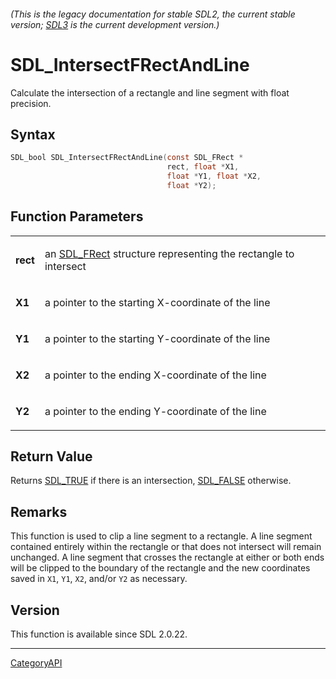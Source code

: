 ====== (This is the legacy documentation for stable SDL2, the current stable version; [https://wiki.libsdl.org/SDL3/ SDL3] is the current development version.) ======
= SDL_IntersectFRectAndLine =

Calculate the intersection of a rectangle and line segment with float precision.

== Syntax ==

<syntaxhighlight lang='c'>
SDL_bool SDL_IntersectFRectAndLine(const SDL_FRect *
                                   rect, float *X1,
                                   float *Y1, float *X2,
                                   float *Y2);
</syntaxhighlight>

== Function Parameters ==

{|
|'''rect'''
|an [[SDL_FRect]] structure representing the rectangle to intersect
|-
|'''X1'''
|a pointer to the starting X-coordinate of the line
|-
|'''Y1'''
|a pointer to the starting Y-coordinate of the line
|-
|'''X2'''
|a pointer to the ending X-coordinate of the line
|-
|'''Y2'''
|a pointer to the ending Y-coordinate of the line
|}

== Return Value ==

Returns [[SDL_TRUE]] if there is an intersection, [[SDL_FALSE]] otherwise.

== Remarks ==

This function is used to clip a line segment to a rectangle. A line segment
contained entirely within the rectangle or that does not intersect will
remain unchanged. A line segment that crosses the rectangle at either or
both ends will be clipped to the boundary of the rectangle and the new
coordinates saved in <code>X1</code>, <code>Y1</code>, <code>X2</code>,
and/or <code>Y2</code> as necessary.

== Version ==

This function is available since SDL 2.0.22.

----
[[CategoryAPI]]



